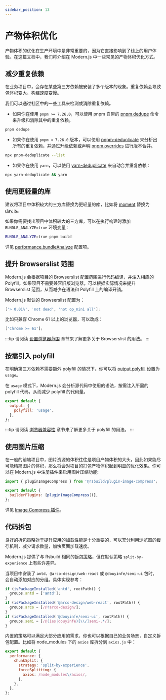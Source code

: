 ```yaml
---
sidebar_position: 13
---
```


# 产物体积优化

产物体积的优化在生产环境中是非常重要的，因为它直接影响到了线上的用户体验。在这篇文档中，我们将介绍在 Modern.js 中一些常见的产物体积优化方式。

## 减少重复依赖

在业务项目中，会存在某些第三方依赖被安装了多个版本的现象。重复依赖会导致包体积变大、构建速度变慢。

我们可以通过社区中的一些工具来检测或消除重复依赖。

- 如果你在使用 `pnpm >= 7.26.0`，可以使用 pnpm 自带的 [pnpm dedupe](https://pnpm.io/cli/dedupe) 命令来升级和消除其中的重复依赖。

```bash
pnpm dedupe
```

- 如果你在使用 `pnpm < 7.26.0` 版本，可以使用 [pnpm-deduplicate](https://github.com/ocavue/pnpm-deduplicate) 来分析出所有的重复依赖，并通过升级依赖或声明 [pnpm overrides](https://pnpm.io/package_json#pnpmoverrides) 进行版本合并。

```bash
npx pnpm-deduplicate --list
```

- 如果你在使用 `yarn`，可以使用 [yarn-deduplicate](https://github.com/scinos/yarn-deduplicate) 来自动合并重复依赖：

```bash
npx yarn-deduplicate && yarn
```

## 使用更轻量的库

建议将项目中体积较大的三方库替换为更轻量的库，比如将 [moment](https://momentjs.com/) 替换为 [day.js](https://day.js.org/)。

如果你需要找出项目中体积较大的三方库，可以在执行构建时添加 `BUNDLE_ANALYZE=true` 环境变量：

```bash
BUNDLE_ANALYZE=true pnpm build
```

详见 [performance.bundleAnalyze](/configure/app/performance/bundle-analyze.html) 配置项。

## 提升 Browserslist 范围

Modern.js 会根据项目的 Browserslist 配置范围进行代码编译，并注入相应的 Polyfill。如果项目不需要兼容旧版浏览器，可以根据实际情况来提升 Browserslist 范围，从而减少在语法和 Polyfill 上的编译开销。

Modern.js 默认的 Browserslist 配置为：

```js
['> 0.01%', 'not dead', 'not op_mini all'];
```

比如只兼容 Chrome 61 以上的浏览器，可以改成：

```js
['Chrome >= 61'];
```

:::tip
请阅读 [设置浏览器范围](https://rsbuild.rs/zh/guide/advanced/browserslist) 章节来了解更多关于 Browserslist 的用法。
:::

## 按需引入 polyfill

在明确第三方依赖不需要额外 polyfill 的情况下，你可以将 [output.polyfill](/configure/app/output/polyfill.html) 设置为 `usage`。

在 `usage` 模式下，Modern.js 会分析源代码中使用的语法，按需注入所需的 polyfill 代码，从而减少 polyfill 的代码量。

```js
export default {
  output: {
    polyfill: 'usage',
  },
};
```

:::tip
请阅读 [浏览器兼容性](/guides/advanced-features/compatibility) 章节来了解更多关于 polyfill 的用法。
:::

## 使用图片压缩

在一般的前端项目中，图片资源的体积往往是项目产物体积的大头，因此如果能尽可能精简图片的体积，那么将会对项目的打包产物体积起到明显的优化效果。你可以在 Modern.js 中注册插件来启用图片压缩功能:

```js title="modern.config.ts"
import { pluginImageCompress } from '@rsbuild/plugin-image-compress';

export default {
  builderPlugins: [pluginImageCompress()],
};
```

详见 [Image Compress 插件](https://github.com/rspack-contrib/rsbuild-plugin-image-compress)。

## 代码拆包

良好的拆包策略对于提升应用的加载性能是十分重要的，可以充分利用浏览器的缓存机制，减少请求数量，加快页面加载速度。

Modern.js 提供了与 Rsbuild 相同的[拆包策略](https://rsbuild.rs/zh/guide/optimization/code-splitting)，但在默认策略 `split-by-experience` 上有些许差异。

当项目中安装了 `antd`、`@arco-design/web-react` 或 `@douyinfe/semi-ui` 包时，会自动添加对应的分组。具体实现参考：

```ts
if (isPackageInstalled('antd', rootPath)) {
  groups.antd = ['antd'];
}
if (isPackageInstalled('@arco-design/web-react', rootPath)) {
  groups.arco = [/@?arco-design/];
}
if (isPackageInstalled('@douyinfe/semi-ui', rootPath)) {
  groups.semi = [/@(ies|douyinfe)[\\/]semi-.*/];
}
```

内置的策略可以满足大部分应用的需求，你也可以根据自己的业务场景，自定义拆包配置。比如将 node_modules 下的 `axios` 库拆分到 `axios.js` 中：

```js
export default {
  performance: {
    chunkSplit: {
      strategy: 'split-by-experience',
      forceSplitting: {
        axios: /node_modules\/axios/,
      },
    },
  },
};
```
